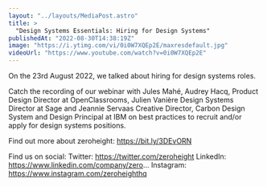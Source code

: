 ```yaml
---
layout: "../layouts/MediaPost.astro"
title: >
  "Design Systems Essentials: Hiring for Design Systems"
publishedAt: "2022-08-30T14:38:19Z"
image: "https://i.ytimg.com/vi/0i0W7XQEp2E/maxresdefault.jpg"
videoUrl: "https://www.youtube.com/watch?v=0i0W7XQEp2E"
---
```


On the 23rd August 2022, we talked about hiring for design systems roles.

Catch the recording of our webinar with Jules Mahé, Audrey Hacq, Product Design Director at OpenClassrooms, Julien Vanière Design Systems Director at Sage and Jeannie Servaas Creative Director, Carbon Design System and Design Principal at IBM on best practices to recruit and/or apply for design systems positions.

Find out more about zeroheight: https://bit.ly/3DEvORN

Find us on social:
Twitter: https://twitter.com/zeroheight
LinkedIn: https://www.linkedin.com/company/zero...
Instagram: https://www.instagram.com/zeroheighthq
